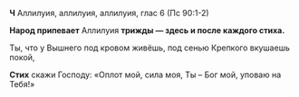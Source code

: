 **Ч** Аллилуия, аллилуия, аллилуия, глас 6 (Пс 90:1-2)

**Народ припевает** Аллилуия **трижды — здесь и после каждого стиха.**

Ты, что у Вышнего под кровом живёшь, под сенью Крепкого вкушаешь покой,

**Стих** скажи Господу: «Оплот мой, сила моя, Ты – Бог мой, уповаю на Тебя!»
